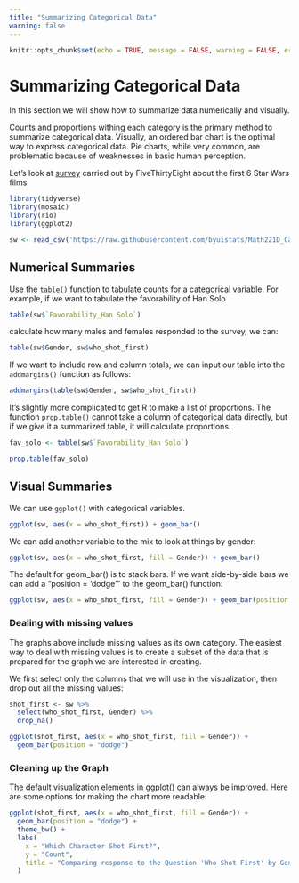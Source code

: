 ```yaml
---
title: "Summarizing Categorical Data"
warning: false
---
```

```r
knitr::opts_chunk$set(echo = TRUE, message = FALSE, warning = FALSE, error = TRUE)
```

# Summarizing Categorical Data

In this section we will show how to summarize data numerically and visually.  

Counts and proportions withing each category is the primary method to summarize categorical data.  Visually, an ordered bar chart is the optimal way to express categorical data.  Pie charts, while very common, are problematic because of weaknesses in basic human perception. 

Let's look at [survey](https://fivethirtyeight.com/features/americas-favorite-star-wars-movies-and-least-favorite-characters/) carried out by FiveThirtyEight about the first 6 Star Wars films.  

```r
library(tidyverse)
library(mosaic)
library(rio)
library(ggplot2)

sw <- read_csv('https://raw.githubusercontent.com/byuistats/Math221D_Cannon/master/Data/StarWarsData_clean.csv')


```

## Numerical Summaries

Use the `table()` function to tabulate counts for a categorical variable.  For example, if we want to tabulate the favorability of Han Solo


```r

table(sw$`Favorability_Han Solo`)

```

calculate how many males and females responded to the survey, we can:

```r

table(sw$Gender, sw$who_shot_first)

```

If we want to include row and column totals, we can input our table into the `addmargins()` function as follows:

```r

addmargins(table(sw$Gender, sw$who_shot_first))

```


It's slightly more complicated to get R to make a list of proportions. The function `prop.table()` cannot take a column of categorical data directly, but if we give it a summarized table, it will calculate proportions.

```r

fav_solo <- table(sw$`Favorability_Han Solo`)

prop.table(fav_solo)

```

## Visual Summaries

We can use `ggplot()` with categorical variables.

```r

ggplot(sw, aes(x = who_shot_first)) + geom_bar()

```

We can add another variable to the mix to look at things by gender:

```r

ggplot(sw, aes(x = who_shot_first, fill = Gender)) + geom_bar()

```

The default for geom_bar() is to stack bars.  If we want side-by-side bars we can add a "position = 'dodge'" to the geom_bar() function:

```r

ggplot(sw, aes(x = who_shot_first, fill = Gender)) + geom_bar(position = "dodge")

```


### Dealing with missing values

The graphs above include missing values as its own category.  The easiest way to deal with missing values is to create a subset of the data that is prepared for the graph we are interested in creating. 

We first select only the columns that we will use in the visualization, then drop out all the missing values:

```r

shot_first <- sw %>%
  select(who_shot_first, Gender) %>%
  drop_na()

ggplot(shot_first, aes(x = who_shot_first, fill = Gender)) + 
  geom_bar(position = "dodge")

```

### Cleaning up the Graph

The default visualization elements in ggplot() can always be improved.  Here are some options for making the chart more readable:


```r

ggplot(shot_first, aes(x = who_shot_first, fill = Gender)) + 
  geom_bar(position = "dodge") +
  theme_bw() +
  labs(
    x = "Which Character Shot First?",
    y = "Count",
    title = "Comparing response to the Question 'Who Shot First' by Gender" 
  )

```